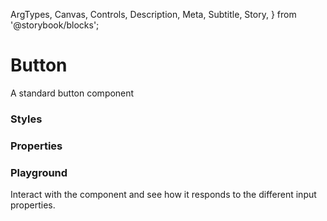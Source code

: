   ArgTypes,
  Canvas,
  Controls,
  Description,
  Meta,
  Subtitle,
  Story,
} from '@storybook/blocks';


# Button

<Meta of={ButtonStories} />
<Subtitle>A standard button component</Subtitle>

### Styles

<Description of={ButtonStories.Primary} />
<Canvas>
  <Story of={ButtonStories.Primary} />
</Canvas>
<Canvas>
  <Story of={ButtonStories.Secondary} />
</Canvas>

### Properties
<ArgTypes of={ButtonStories} />

### Playground

Interact with the component and see how it responds to the different input properties.

<Canvas>
  <Story of={ButtonStories.Controls} />
</Canvas>

<Controls of={ButtonStories.Controls} />